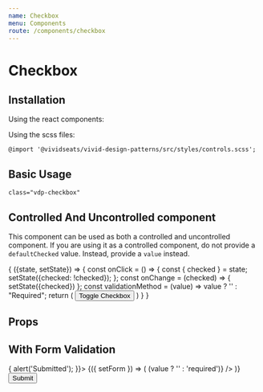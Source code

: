 ```yaml
---
name: Checkbox
menu: Components
route: /components/checkbox
---
```



# Checkbox

## Installation

Using the react components:


Using the scss files:

    @import '@vividseats/vivid-design-patterns/src/styles/controls.scss';

## Basic Usage

`class="vdp-checkbox"`

<Playground>
    <Checkbox id="basicCheckbox" label="Check me" />
    <Checkbox id="checkboxDefaultChecked" label="Default Checked" defaultChecked />
    <Checkbox id="disabledCheckbox" label="Disabled" disabled />
</Playground>

## Controlled And Uncontrolled component

This component can be used as both a controlled and uncontrolled component. If you are using it as a controlled component, do not provide a `defaultChecked` value. Instead, provide a `value` instead.

<Playground>
    <StatefulComponent initialState={{checked: false}}>
        {
            ({state, setState}) => {
                const onClick = () => {
                    const { checked } = state;
                    setState({checked: !checked});
                };
                const onChange = (checked) => {
                    setState({checked})
                };
                const validationMethod = (value) => value ? '' : "Required";
                return (
                    <React.Fragment>
                        <Button onClick={onClick}> Toggle Checkbox</Button>
                        <Checkbox
                            onChange={onChange}
                            id='controlledCheckbox'
                            checked={state.checked}
                            label="Controlled Checkbox"
                        />
                    </React.Fragment>
                )
            }
        }
    </StatefulComponent>
    <Checkbox id='unControlledCheckbox' defaultChecked label="Check me"/>

</Playground>

## Props

<Props of={Checkbox} />

## With Form Validation

<Playground>
    <Form
        onSubmit={() => {
            alert('Submitted');
        }}>
        <Form.ContextConsumer>
            {({ setForm }) => (
                <Checkbox
                    id="uncontrolledCheckboxWithForm"
                    label={'Required'}
                    ref={setForm}
                    validationMethod={value => (value ? '' : 'required')}
                />
            )}
        </Form.ContextConsumer>
        <Button type="submit">Submit</Button>
    </Form>
</Playground>

